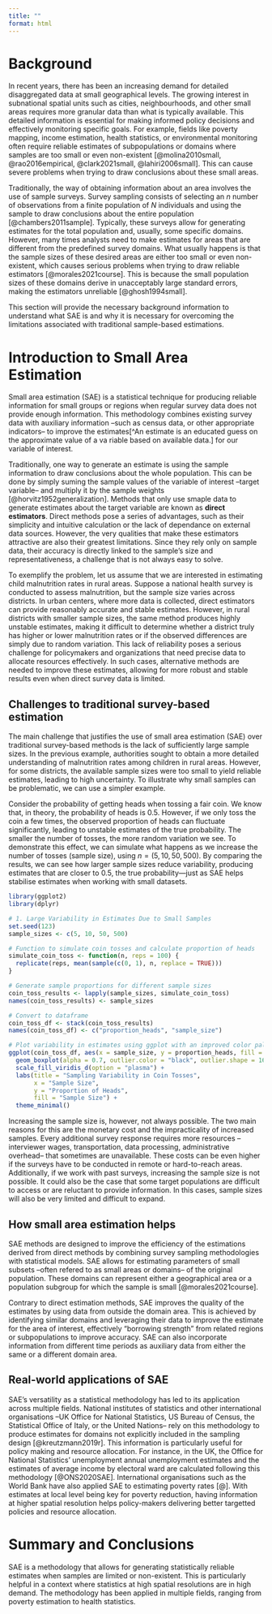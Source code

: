 ```yaml
---
title: ""
format: html
---
```


# Background

In recent years, there has been an increasing demand for detailed disaggregated data at small geographical levels. The growing interest in subnational spatial units such as cities, neighbourhoods, and other small areas requires more granular data than what is typically available. This detailed information is essential for making informed policy decisions and effectively monitoring specific goals. For example, fields like poverty mapping, income estimation, health statistics, or environmental monitoring often require reliable estimates of subpopulations or domains where samples are too small or even non-existent [@molina2010small, @rao2016empirical, @clark2021small, @lahiri2006small]. This can cause severe problems when trying to draw conclusions about these small areas.

Traditionally, the way of obtaining information about an area involves the use of sample surveys. Survey sampling consists of selecting an $n$ number of observations from a finite population of $N$ individuals and using the sample to draw conclusions about the entire population [@chambers2011sample]. Typically, these surveys allow for generating estimates for the total population and, usually, some specific domains. However, many times analysts need to make estimates for areas that are different from the predefined survey domains. What usually happens is that the sample sizes of these desired areas are either too small or even non-existent, which causes serious problems when trying to draw reliable estimators [@morales2021course]. This is because the small population sizes of these domains derive in unacceptably large standard errors, making the estimators unreliable [@ghosh1994small].

This section will provide the necessary background information to understand what SAE is and why it is necessary for overcoming the limitations associated with traditional sample-based estimations.

# Introduction to Small Area Estimation

Small area estimation (SAE) is a statistical technique for producing reliable information for small groups or regions when regular survey data does not provide enough information. This methodology combines existing survey data with auxiliary information --such as census data, or other appropriate indicators-- to improve the estimates\[\^An estimate is an educated guess on the approximate value of a va riable based on available data.\] for our variable of interest.

Traditionally, one way to generate an estimate is using the sample information to draw conclusions about the whole population. This can be done by simply suming the sample values of the variable of interest --target variable-- and multiply it by the sample weights [@horvitz1952generalization]. Methods that only use smaple data to generate estimates about the target variable are known as **direct estimators**. Direct methods pose a series of advantages, such as their simplicity and intuitive calculation or the lack of dependance on external data sources. However, the very qualities that make these estimators attractive are also their greatest limitations. Since they rely only on sample data, their accuracy is directly linked to the sample's size and representativeness, a challenge that is not always easy to solve.

To exemplify the problem, let us assume that we are interested in estimating child malnutrition rates in rural areas. Suppose a national health survey is conducted to assess malnutrition, but the sample size varies across districts. In urban centers, where more data is collected, direct estimators can provide reasonably accurate and stable estimates. However, in rural districts with smaller sample sizes, the same method produces highly unstable estimates, making it difficult to determine whether a district truly has higher or lower malnutrition rates or if the observed differences are simply due to random variation. This lack of reliability poses a serious challenge for policymakers and organizations that need precise data to allocate resources effectively. In such cases, alternative methods are needed to improve these estimates, allowing for more robust and stable results even when direct survey data is limited.

## Challenges to traditional survey-based estimation

The main challenge that justifies the use of small area estimation (SAE) over traditional survey-based methods is the lack of sufficiently large sample sizes. In the previous example, authorities sought to obtain a more detailed understanding of malnutrition rates among children in rural areas. However, for some districts, the available sample sizes were too small to yield reliable estimates, leading to high uncertainty. To illustrate why small samples can be problematic, we can use a simpler example.

Consider the probability of getting heads when tossing a fair coin. We know that, in theory, the probability of heads is $0.5$. However, if we only toss the coin a few times, the observed proportion of heads can fluctuate significantly, leading to unstable estimates of the true probability. The smaller the number of tosses, the more random variation we see. To demonstrate this effect, we can simulate what happens as we increase the number of tosses (sample size), using $n = (5, 10, 50, 500)$. By comparing the results, we can see how larger sample sizes reduce variability, producing estimates that are closer to $0.5$, the true probability—just as SAE helps stabilise estimates when working with small datasets.

```r
library(ggplot2)
library(dplyr)

# 1. Large Variability in Estimates Due to Small Samples
set.seed(123)
sample_sizes <- c(5, 10, 50, 500)

# Function to simulate coin tosses and calculate proportion of heads
simulate_coin_toss <- function(n, reps = 100) {
  replicate(reps, mean(sample(c(0, 1), n, replace = TRUE)))
}

# Generate sample proportions for different sample sizes
coin_toss_results <- lapply(sample_sizes, simulate_coin_toss)
names(coin_toss_results) <- sample_sizes

# Convert to dataframe
coin_toss_df <- stack(coin_toss_results)
names(coin_toss_df) <- c("proportion_heads", "sample_size")

# Plot variability in estimates using ggplot with an improved color palette
ggplot(coin_toss_df, aes(x = sample_size, y = proportion_heads, fill = sample_size)) +
  geom_boxplot(alpha = 0.7, outlier.color = "black", outlier.shape = 16) +
  scale_fill_viridis_d(option = "plasma") +
  labs(title = "Sampling Variability in Coin Tosses",
       x = "Sample Size",
       y = "Proportion of Heads",
       fill = "Sample Size") +
  theme_minimal()
```

Increasing the sample size is, however, not always possible. The two main reasons for this are the monetary cost and the impracticality of increased samples. Every additional survey response requires more resources --interviewer wages, transportation, data processing, administrative overhead-- that sometimes are unavailable. These costs can be even higher if the surveys have to be conducted in remote or hard-to-reach areas. Additionally, if we work with past surveys, increasing the sample size is not possible. It could also be the case that some target populations are difficult to access or are reluctant to provide information. In this cases, sample sizes will also be very limited and difficult to expand.

## How small area estimation helps

SAE methods are designed to improve the efficiency of the estimations derived from direct methods by combining survey sampling methodologies with statistical models. SAE allows for estimating parameters of small subsets --often refered to as small areas or domains-- of the original population. These domains can represent either a geographical area or a population subgroup for which the sample is small [@morales2021course].

Contrary to direct estimation methods, SAE improves the quality of the estimates by using data from outside the domain area. This is achieved by identifying similar domains and leveraging their data to improve the estimate for the area of interest, effectively "borrowing strength" from related regions or subpopulations to improve accuracy. SAE can also incorporate information from different time periods as auxiliary data from either the same or a different domain area.

## Real-world applications of SAE

SAE's versatility as a statistical methodology has led to its application across multiple fields. National institutes of statistics and other international organisations --UK Office for National Statistics, US Bureau of Census, the Statistical Office of Italy, or the United Nations-- rely on this methodology to produce estimates for domains not explicitly included in the sampling design [@kreutzmann2019r]. This information is particularly useful for policy making and resource allocation. For instance, in the UK, the Office for National Statistics' unemployment annual unemployment estimates and the estimates of average income by electoral ward are calculated following this methodology [@ONS2020SAE]. International organisations such as the World Bank have also applied SAE to estimating poverty rates \[\@\]. With estimates at local level being key for poverty reduction, having information at higher spatial resolution helps policy-makers delivering better targetted policies and resource allocation.

# Summary and Conclusions

SAE is a methodology that allows for generating statistically reliable estimates when samples are limited or non-existent. This is particularly helpful in a context where statistics at high spatial resolutions are in high demand. The methodology has been applied in multiple fields, ranging from poverty estimation to health statistics.
